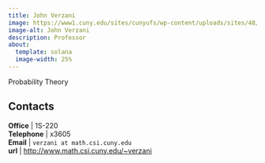 ```yaml
---
title: John Verzani
image: https://www1.cuny.edu/sites/cunyufs/wp-content/uploads/sites/48/2018/06/Verzani_2018_edit_IMG_2687_leadership_W.jpg
image-alt: John Verzani
description: Professor
about:
  template: solana
  image-width: 25%
---
```



Probability Theory


## Contacts

**Office**    | 1S-220     <br/>
<i class="bi bi-telephone"></i> **Telephone** | x3605<br/>
<i class="bi bi-mailbox"></i> **Email**     | `verzani at math.csi.cuny.edu`    <br/>
<i class="bi bi-x-diamond"></i>**url**  | [http://www.math.csi.cuny.edu/~verzani](http://www.math.csi.cuny.edu/~verzani)  <br/>


